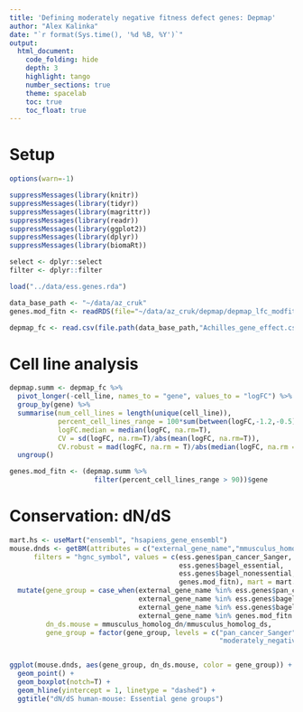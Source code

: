 ```yaml
---
title: 'Defining moderately negative fitness defect genes: Depmap'
author: "Alex Kalinka"
date: "`r format(Sys.time(), '%d %B, %Y')`"
output:
  html_document:
    code_folding: hide
    depth: 3
    highlight: tango
    number_sections: true
    theme: spacelab
    toc: true
    toc_float: true
---
```


# Setup

```r
options(warn=-1)

suppressMessages(library(knitr))
suppressMessages(library(tidyr))
suppressMessages(library(magrittr))
suppressMessages(library(readr))
suppressMessages(library(ggplot2))
suppressMessages(library(dplyr))
suppressMessages(library(biomaRt))

select <- dplyr::select
filter <- dplyr::filter

load("../data/ess.genes.rda")

data_base_path <- "~/data/az_cruk"
genes.mod_fitn <- readRDS(file="~/data/az_cruk/depmap/depmap_lfc_modfitn.rds")
```

```r
depmap_fc <- read.csv(file.path(data_base_path,"Achilles_gene_effect.csv"), stringsAsFactors = F)

```

# Cell line analysis

```r
depmap.summ <- depmap_fc %>%
  pivot_longer(-cell_line, names_to = "gene", values_to = "logFC") %>%
  group_by(gene) %>%
  summarise(num_cell_lines = length(unique(cell_line)),
            percent_cell_lines_range = 100*sum(between(logFC,-1.2,-0.5), na.rm = T)/num_cell_lines,
            logFC.median = median(logFC, na.rm=T),
            CV = sd(logFC, na.rm=T)/abs(mean(logFC, na.rm=T)),
            CV.robust = mad(logFC, na.rm = T)/abs(median(logFC, na.rm = T))) %>%
  ungroup()

genes.mod_fitn <- (depmap.summ %>% 
                     filter(percent_cell_lines_range > 90))$gene

```

# Conservation: dN/dS

```r
mart.hs <- useMart("ensembl", "hsapiens_gene_ensembl")
mouse.dnds <- getBM(attributes = c("external_gene_name","mmusculus_homolog_dn","mmusculus_homolog_ds"), 
      filters = "hgnc_symbol", values = c(ess.genes$pan_cancer_Sanger,
                                          ess.genes$bagel_essential,
                                          ess.genes$bagel_nonessential,
                                          genes.mod_fitn), mart = mart.hs) %>%
  mutate(gene_group = case_when(external_gene_name %in% ess.genes$pan_cancer_Sanger ~ "pan_cancer_Sanger",
                                external_gene_name %in% ess.genes$bagel_nonessential ~ "non_essential_Hart",
                                external_gene_name %in% ess.genes$bagel_essential ~ "essential_Hart",
                                external_gene_name %in% genes.mod_fitn ~ "moderately_negative"),
         dn_ds.mouse = mmusculus_homolog_dn/mmusculus_homolog_ds,
         gene_group = factor(gene_group, levels = c("pan_cancer_Sanger","essential_Hart",
                                                    "moderately_negative","non_essential_Hart")))


ggplot(mouse.dnds, aes(gene_group, dn_ds.mouse, color = gene_group)) +
  geom_point() +
  geom_boxplot(notch=T) +
  geom_hline(yintercept = 1, linetype = "dashed") +
  ggtitle("dN/dS human-mouse: Essential gene groups")

```


